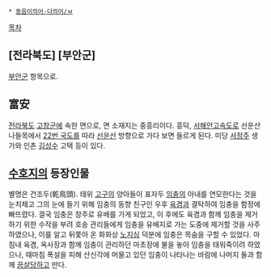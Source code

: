 * [[동음이의어·다의어/ㅂ]]

[[목차]]
== [전라북도] [부안군] ==
[[부안군]] 항목으로.

== 富安 ==
[[전라북도]] [[고창]]군에 속한 면으로, 면 소재지는 중흥리이다. 흥덕, [[서해안고속도로]] 선운산 나들목에서 [[22번 국도]]를 따라 [[선운산]] 방향으로 가다 보면 들르게 된다. 미당 [[서정주]] 생가와 인촌 [[김성수]] 고택 등이 있다.

== [[수호지]]의 등장인물 ==
별명은 건조두(乾鳥頭). 태위 [[고구]]의 양아들이 표자두 [[임충]]의 아내를 연모한다는 것을 눈치채고 그의 눈에 들기 위해 임충의 동향 친구인 우후 [[육겸]]과 결탁하여 임충을 함정에 빠뜨렸다. 결국 임충은 창주로 유배를 가게 되었고, 이 후에도 육겸과 함께 임충을 제거하기 위한 수작을 부려 호송 관리들에게 임충을 유배지로 가는 도중에 제거할 것을 사주하였으나, 이를 알고 뒤쫓아 온 화화상 [[노지심]] 덕분에 임충은 목숨을 구할 수 있었다. 마침내 육겸, 옥사장과 함께 임충이 관리하던 마초장에 불을 놓아 임충을 태워죽이려 하였으나, 때마침 폭설을 피해 산신각에 머물고 있던 임충이 나타나는 바람에 나머지 둘과 함께 [[끔살]]당하고 만다.
